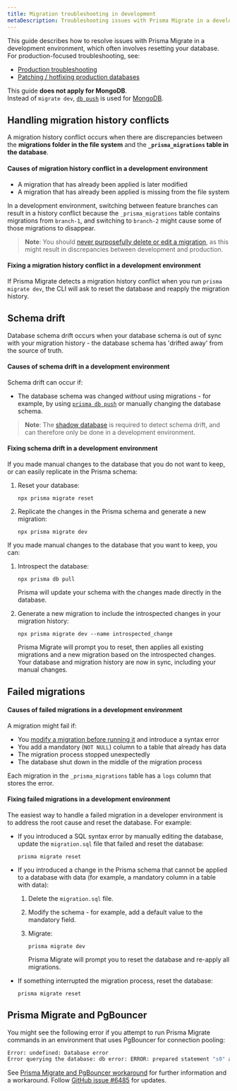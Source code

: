 ```yaml
---
title: Migration troubleshooting in development
metaDescription: Troubleshooting issues with Prisma Migrate in a development environment.
---
```


<TopBlock>

This guide describes how to resolve issues with Prisma Migrate in a development environment, which often involves resetting your database. For production-focused troubleshooting, see:

- [Production troubleshooting](/guides/migrate/production-troubleshooting)
- [Patching / hotfixing production databases](/guides/migrate/patching-production)

<Admonition type="info">

This guide **does not apply for MongoDB**.<br />
Instead of `migrate dev`, [`db push`](/concepts/components/prisma-migrate/db-push) is used for [MongoDB](/concepts/database-connectors/mongodb).

</Admonition>

</TopBlock>

## Handling migration history conflicts

A migration history conflict occurs when there are discrepancies between the **migrations folder in the file system** and the **`_prisma_migrations` table in the database**.

#### Causes of migration history conflict in a development environment

- A migration that has already been applied is later modified
- A migration that has already been applied is missing from the file system

In a development environment, switching between feature branches can result in a history conflict because the `_prisma_migrations` table contains migrations from `branch-1`, and switching to `branch-2` might cause some of those migrations to disappear.

> **Note**: You should [never purposefully delete or edit a migration](/concepts/components/prisma-migrate/migration-histories#do-not-edit-or-delete-migrations-that-have-been-applied), as this might result in discrepancies between development and production.

#### Fixing a migration history conflict in a development environment

If Prisma Migrate detects a migration history conflict when you run `prisma migrate dev`, the CLI will ask to reset the database and reapply the migration history.

## Schema drift

Database schema drift occurs when your database schema is out of sync with your migration history - the database schema has 'drifted away' from the source of truth.

#### Causes of schema drift in a development environment

Schema drift can occur if:

- The database schema was changed _without_ using migrations - for example, by using [`prisma db push`](/reference/api-reference/command-reference#db-push) or manually changing the database schema.

> **Note**: The [shadow database](/concepts/components/prisma-migrate/shadow-database) is required to detect schema drift, and can therefore only be done in a development environment.

#### Fixing schema drift in a development environment

If you made manual changes to the database that you do not want to keep, or can easily replicate in the Prisma schema:

1. Reset your database:

   ```terminal
   npx prisma migrate reset
   ```

1. Replicate the changes in the Prisma schema and generate a new migration:

   ```terminal
   npx prisma migrate dev
   ```

If you made manual changes to the database that you want to keep, you can:

1. Introspect the database:

   ```terminal
   npx prisma db pull
   ```

   Prisma will update your schema with the changes made directly in the database.

1. Generate a new migration to include the introspected changes in your migration history:

   ```terminal
   npx prisma migrate dev --name introspected_change
   ```

   Prisma Migrate will prompt you to reset, then applies all existing migrations and a new migration based on the introspected changes. Your database and migration history are now in sync, including your manual changes.

## Failed migrations

#### Causes of failed migrations in a development environment

A migration might fail if:

- You [modify a migration before running it](customizing-migrations) and introduce a syntax error
- You add a mandatory (`NOT NULL`) column to a table that already has data
- The migration process stopped unexpectedly
- The database shut down in the middle of the migration process

Each migration in the `_prisma_migrations` table has a `logs` column that stores the error.

#### Fixing failed migrations in a development environment

The easiest way to handle a failed migration in a developer environment is to address the root cause and reset the database. For example:

- If you introduced a SQL syntax error by manually editing the database, update the `migration.sql` file that failed and reset the database:

  ```terminal
  prisma migrate reset
  ```

- If you introduced a change in the Prisma schema that cannot be applied to a database with data (for example, a mandatory column in a table with data):

  1. Delete the `migration.sql` file.

  2. Modify the schema - for example, add a default value to the mandatory field.

  3. Migrate:

     ```terminal
     prisma migrate dev
     ```

     Prisma Migrate will prompt you to reset the database and re-apply all migrations.

- If something interrupted the migration process, reset the database:

  ```terminal
  prisma migrate reset
  ```

## Prisma Migrate and PgBouncer

You might see the following error if you attempt to run Prisma Migrate commands in an environment that uses PgBouncer for connection pooling:

```bash
Error: undefined: Database error
Error querying the database: db error: ERROR: prepared statement "s0" already exists
```

See [Prisma Migrate and PgBouncer workaround](/guides/performance-and-optimization/connection-management/configure-pg-bouncer) for further information and a workaround. Follow [GitHub issue #6485](https://github.com/prisma/prisma/issues/6485) for updates.
